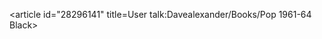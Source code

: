 <article id="28296141" title=User talk:Davealexander/Books/Pop 1961-64 Black>
	<talkpage id="28296141" title="User talk:Davealexander/Books/Pop 1961-64 Black">
{{User:WildBot/b01|rev=377769030|time=05:19 08 August 2010 (UTC)|parens={{User:WildBot/b09|1=Maxine Brown (soul singer)}}{{User:WildBot/b09|1=The Spinners (American band)}}{{User:WildBot/b09|1=William Bell (singer)}}{{User:WildBot/b09|1=Jimmy Hughes (singer)}}{{User:WildBot/b09|1=Willie Mitchell (musician)}}{{User:WildBot/b09|1=Jimmy Smith (musician)}}{{User:WildBot/b09|1=The Majors (band)}}{{User:WildBot/b09|1=James Ray (singer)}}{{User:WildBot/b09|1=Bobby Parker (guitarist)}}|notitle=none|b01}}
	</talkpage>
</article>